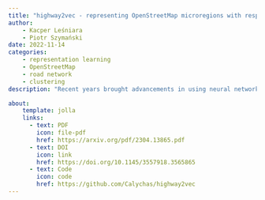 ```yaml
---
title: "highway2vec - representing OpenStreetMap microregions with respect to their road network characteristics"
author:
    - Kacper Leśniara
    - Piotr Szymański
date: 2022-11-14
categories:
    - representation learning
    - OpenStreetMap
    - road network
    - clustering
description: "Recent years brought advancements in using neural networks for representation learning of various language or visual phenomena. New methods freed data scientists from hand-crafting features for common tasks. Similarly, problems that require considering the spatial variable can benefit from pretrained map region representations instead of manually creating feature tables that one needs to prepare to solve a task. However, very few methods for map area representation exist, especially with respect to road network characteristics. In this paper, we propose a method for generating microregions' embeddings with respect to their road infrastructure characteristics. We base our representations on OpenStreetMap road networks in a selection of cities and use the H3 spatial index to allow reproducible and scalable representation learning. We obtained vector representations that detect how similar map hexagons are in the road networks they contain. Additionally, we observe that embeddings yield a latent space with meaningful arithmetic operations. Finally, clustering methods allowed us to draft a high-level typology of obtained representations. We are confident that this contribution will aid data scientists working on infrastructure-related prediction tasks with spatial variables."

about:
    template: jolla
    links:
      - text: PDF
        icon: file-pdf
        href: https://arxiv.org/pdf/2304.13865.pdf
      - text: DOI
        icon: link
        href: https://doi.org/10.1145/3557918.3565865
      - text: Code
        icon: code
        href: https://github.com/Calychas/highway2vec
---
```



